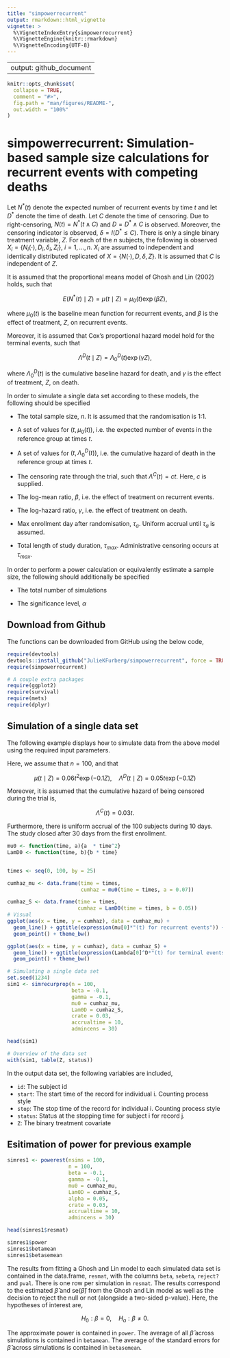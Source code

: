 ```yaml
---
title: "simpowerrecurrent"
output: rmarkdown::html_vignette
vignette: >
  %\VignetteIndexEntry{simpowerrecurrent}
  %\VignetteEngine{knitr::rmarkdown}
  %\VignetteEncoding{UTF-8}
---
```


---
output: github_document
---


```r
knitr::opts_chunk$set(
  collapse = TRUE,
  comment = "#>",
  fig.path = "man/figures/README-",
  out.width = "100%"
)
```

# simpowerrecurrent: Simulation-based sample size calculations for recurrent events with competing deaths

Let $N^*(t)$ denote the expected number of recurrent events by time $t$ and let $D^*$ denote the time of death. Let $C$ denote the time of censoring. 
Due to right-censoring, $N(t) = N^*(t \wedge C)$ and $D = D^* \wedge C$ is observed.
Moreover, the censoring indicator is observed, $\delta = I(D^* \leq C)$. 
There is only a single binary treatment variable, $Z$.
For each of the $n$ subjects, the following is observed $X_i = \lbrace N_i(\cdot), D_i, \delta_i, Z_i \rbrace$, $i=1, \ldots, n$. 
$X_i$ are assumed to independent and identically distributed replicated of $X = \lbrace N(\cdot), D, \delta, Z \rbrace$. 
It is assumed that $C$ is independent of $Z$.


It is assumed that the proportional means model of Ghosh and Lin (2002) holds, such that

$$
E(N^*(t) \mid Z) = \mu(t \mid Z) = \mu_0(t) \exp(\beta Z),
$$

where $\mu_0(t)$ is the baseline mean function for recurrent events, and $\beta$ is the effect of treatment, $Z$, on recurrent events.

Moreover, it is assumed that Cox's proportional hazard model hold for the terminal events, such that

$$
\Lambda^D(t\mid Z) = \Lambda_0^D(t) \exp(\gamma Z),
$$

where $\Lambda_0^D(t)$ is the cumulative baseline hazard for death, and $\gamma$ is the effect of treatment, $Z$, on death. 


In order to simulate a single data set according to these models, the following should be specified

- The total sample size, $n$. It is assumed that the randomisation is 1:1.

- A set of values for $(t, \mu_0(t))$, i.e. the expected number of events in the reference group at times $t$.

- A set of values for $(t, \Lambda_0^D(t))$, i.e. the cumulative hazard of death in the reference group at times $t$.

- The censoring rate through the trial, such that $\Lambda^C(t) = ct$. Here, $c$ is supplied. 

- The log-mean ratio, $\beta$, i.e. the effect of treatment on recurrent events.

- The log-hazard ratio, $\gamma$, i.e. the effect of treatment on death.

- Max enrollment day after randomisation, $\tau_{a}$. Uniform accrual until $\tau_{a}$ is assumed.

- Total length of study duration, $\tau_{max}$. Administrative censoring occurs at $\tau_{max}$.

In order to perform a power calculation or equivalently estimate a sample size, the following should additionally be specified

- The total number of simulations

- The significance level, $\alpha$


## Download from Github

The functions can be downloaded from GitHub using the below code,
```r
require(devtools)
devtools::install_github("JulieKFurberg/simpowerrecurrent", force = TRUE)
require(simpowerrecurrent)

# A couple extra packages
require(ggplot2)
require(survival)
require(mets)
require(dplyr)
```


## Simulation of a single data set

The following example displays how to simulate data from the above model using the required input parameters.

Here, we assume that $n=100$, and that

$$
\mu(t \mid Z) = 0.06 t^2 \exp(-0.1 Z), \quad \Lambda^D(t \mid Z) = 0.05 t \exp(-0.1 Z)
$$

Moreover, it is assumed that the cumulative hazard of being censored during the trial is, 

$$
\Lambda^C(t) = 0.03t.
$$

Furthermore, there is uniform accrual of the $100$ subjects during $10$ days. The study closed after $30$ days from the first enrollment. 

```r
mu0 <- function(time, a){a  * time^2}
LamD0 <- function(time, b){b * time}


times <- seq(0, 100, by = 25)

cumhaz_mu <- data.frame(time = times,
                        cumhaz = mu0(time = times, a = 0.07))

cumhaz_S <- data.frame(time = times,
                       cumhaz = LamD0(time = times, b = 0.05))
# Visual
ggplot(aes(x = time, y = cumhaz), data = cumhaz_mu) +
  geom_line() + ggtitle(expression(mu[0]*"(t) for recurrent events")) +
  geom_point() + theme_bw()

ggplot(aes(x = time, y = cumhaz), data = cumhaz_S) +
  geom_line() + ggtitle(expression(Lambda[0]^D*"(t) for terminal events")) + 
  geom_point() + theme_bw()

# Simulating a single data set
set.seed(1234)
sim1 <- simrecurprop(n = 100, 
                     beta = -0.1,
                     gamma = -0.1,
                     mu0 = cumhaz_mu,
                     Lam0D = cumhaz_S,
                     crate = 0.03,
                     accrualtime = 10,
                     admincens = 30)

head(sim1)

# Overview of the data set
with(sim1, table(Z, status))

```

In the output data set, the following variables are included, 
 
* `id`: The subject id 
* `start`: The start time of the record for individual i. Counting process style
* `stop`: The stop time of the record for individual i. Counting process style
* `status`: Status at the stopping time for subject i for record j. 
* `Z`: The binary treatment covariate


## Esitimation of power for previous example

```r
simres1 <- powerest(nsims = 100, 
                    n = 100, 
                    beta = -0.1,
                    gamma = -0.1,
                    mu0 = cumhaz_mu,
                    Lam0D = cumhaz_S, 
                    alpha = 0.05, 
                    crate = 0.03,
                    accrualtime = 10,
                    admincens = 30)

head(simres1$resmat)

simres1$power
simres1$betamean
simres1$betasemean

```

The results from fitting a Ghosh and Lin model to each simulated data set is contained in the data.frame, `resmat`, with the columns `beta`, `sebeta`, `reject?` and `pval`. 
There is one row per simulation in `resmat`. 
The results correspond to the estimated $\hat{\beta}$ and $\text{se}(\hat{\beta})$ from the Ghosh and Lin model as well as the decision to reject the null or not (alongside a two-sided p-value). 
Here, the hypotheses of interest are, 

$$
H_0: \beta = 0, \quad H_a: \beta \neq 0.
$$

The approximate power is contained in `power`. The average of all $\hat{\beta}$ across simulations is contained in `betamean`. 
The average of the standard errors for $\hat{\beta}$ across simulations is contained in `betasemean`.

